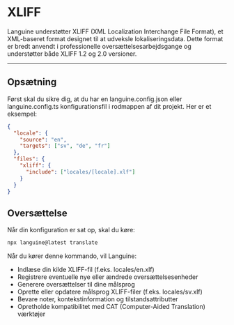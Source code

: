 # XLIFF

Languine understøtter XLIFF (XML Localization Interchange File Format), et XML-baseret format designet til at udveksle lokaliseringsdata. Dette format er bredt anvendt i professionelle oversættelsesarbejdsgange og understøtter både XLIFF 1.2 og 2.0 versioner.

---

## Opsætning

Først skal du sikre dig, at du har en languine.config.json eller languine.config.ts konfigurationsfil i rodmappen af dit projekt. Her er et eksempel:

```json
{
  "locale": {
    "source": "en",
    "targets": ["sv", "de", "fr"]
  },
  "files": {
    "xliff": {
      "include": ["locales/[locale].xlf"]
    }
  }
}
```

## Oversættelse

Når din konfiguration er sat op, skal du køre:

```bash
npx languine@latest translate
```

Når du kører denne kommando, vil Languine:

- Indlæse din kilde XLIFF-fil (f.eks. locales/en.xlf)
- Registrere eventuelle nye eller ændrede oversættelsesenheder
- Generere oversættelser til dine målsprog
- Oprette eller opdatere målsprog XLIFF-filer (f.eks. locales/sv.xlf)
- Bevare noter, kontekstinformation og tilstandsattributter
- Opretholde kompatibilitet med CAT (Computer-Aided Translation) værktøjer
